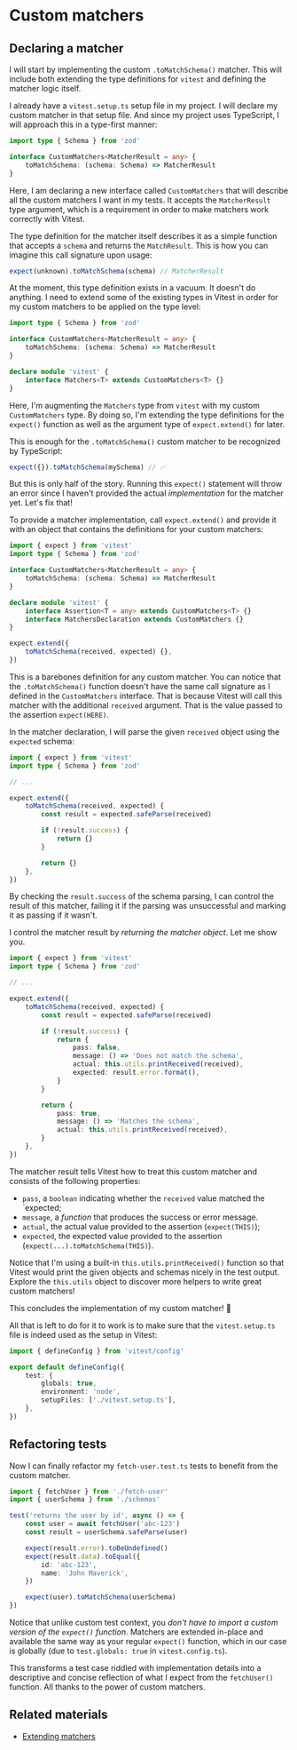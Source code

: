 # Custom matchers

<EpicVideo url="https://www.epicweb.dev/workshops/advanced-vitest-patterns/assertions/03-01-problem/solution" />

## Declaring a matcher

I will start by implementing the custom `.toMatchSchema()` matcher. This will include both extending the type definitions for `vitest` and defining the matcher logic itself.

I already have a `vitest.setup.ts` setup file in my project. I will declare my custom matcher in that setup file. And since my project uses TypeScript, I will approach this in a type-first manner:

```ts filename=vitest.setup.ts add=0-99
import type { Schema } from 'zod'

interface CustomMatchers<MatcherResult = any> {
	toMatchSchema: (schema: Schema) => MatcherResult
}
```

Here, I am declaring a new interface called `CustomMatchers` that will describe all the custom matchers I want in my tests. It accepts the `MatcherResult` type argument, which is a requirement in order to make matchers work correctly with Vitest.

The type definition for the matcher itself describes it as a simple function that accepts a `schema` and returns the `MatchResult`. This is how you can imagine this call signature upon usage:

```ts nonumber nocopy
expect(unknown).toMatchSchema(schema) // MatcherResult
```

At the moment, this type definition exists in a vacuum. It doesn't do anything. I need to extend some of the existing types in Vitest in order for my custom matchers to be applied on the type level:

```ts filename=vitest.setup.ts add=7-10
import type { Schema } from 'zod'

interface CustomMatchers<MatcherResult = any> {
	toMatchSchema: (schema: Schema) => MatcherResult
}

declare module 'vitest' {
	interface Matchers<T> extends CustomMatchers<T> {}
}
```

Here, I'm augmenting the `Matchers` type from `vitest` with my custom `CustomMatchers` type. By doing so, I'm extending the type definitions for the `expect()` function as well as the argument type of `expect.extend()` for later.

This is enough for the `.toMatchSchema()` custom matcher to be recognized by TypeScript:

```ts nonumber nocopy
expect({}).toMatchSchema(mySchema) // ✅
```

But this is only half of the story. Running this `expect()` statement will throw an error since I haven't provided the actual _implementation_ for the matcher yet. Let's fix that!

To provide a matcher implementation, call `expect.extend()` and provide it with an object that contains the definitions for your custom matchers:

```ts filename=vitest.setup.ts add=1,13-15
import { expect } from 'vitest'
import type { Schema } from 'zod'

interface CustomMatchers<MatcherResult = any> {
	toMatchSchema: (schema: Schema) => MatcherResult
}

declare module 'vitest' {
	interface Assertion<T = any> extends CustomMatchers<T> {}
	interface MatchersDeclaration extends CustomMatchers {}
}

expect.extend({
	toMatchSchema(received, expected) {},
})
```

This is a barebones definition for any custom matcher. You can notice that the `.toMatchSchema()` function doesn't have the same call signature as I defined in the `CustomMatchers` interface. That is because Vitest will call this matcher with the additional `received` argument. That is the value passed to the assertion `expect(HERE)`.

In the matcher declaration, I will parse the given `received` object using the `expected` schema:

```ts filename=vitest.setup.ts add=8-14 highlight=11,14
import { expect } from 'vitest'
import type { Schema } from 'zod'

// ...

expect.extend({
	toMatchSchema(received, expected) {
		const result = expected.safeParse(received)

		if (!result.success) {
			return {}
		}

		return {}
	},
})
```

By checking the `result.success` of the schema parsing, I can control the result of this matcher, failing it if the parsing was unsuccessful and marking it as passing if it wasn't.

I control the matcher result by _returning the matcher object_. Let me show you.

```ts filename=vitest.setup.ts add=12-15,20-22
import { expect } from 'vitest'
import type { Schema } from 'zod'

// ...

expect.extend({
	toMatchSchema(received, expected) {
		const result = expected.safeParse(received)

		if (!result.success) {
			return {
				pass: false,
				message: () => 'Does not match the schema',
				actual: this.utils.printReceived(received),
				expected: result.error.format(),
			}
		}

		return {
			pass: true,
			message: () => 'Matches the schema',
			actual: this.utils.printReceived(received),
		}
	},
})
```

The matcher result tells Vitest how to treat this custom matcher and consists of the following properties:

- `pass`, a `boolean` indicating whether the `received` value matched the `expected;
- `message`, a _function_ that produces the success or error message.
- `actual`, the actual value provided to the assertion (`expect(THIS)`);
- `expected`, the expected value provided to the assertion (`expect(...).toMatchSchema(THIS)`).

<callout-info>Notice that I'm using a built-in `this.utils.printReceived()` function so that Vitest would print the given objects and schemas nicely in the test output. Explore the `this.utils` object to discover more helpers to write great custom matchers!</callout-info>

This concludes the implementation of my custom matcher! 🎉

All that is left to do for it to work is to make sure that the `vitest.setup.ts` file is indeed used as the setup in Vitest:

```ts filename=vitest.config.ts add=7
import { defineConfig } from 'vitest/config'

export default defineConfig({
	test: {
		globals: true,
		environment: 'node',
		setupFiles: ['./vitest.setup.ts'],
	},
})
```

## Refactoring tests

Now I can finally refactor my `fetch-user.test.ts` tests to benefit from the custom matcher.

```ts filename=src/fetch-user.test.ts remove=6-12 add=14
import { fetchUser } from './fetch-user'
import { userSchema } from './schemas'

test('returns the user by id', async () => {
	const user = await fetchUser('abc-123')
	const result = userSchema.safeParse(user)

	expect(result.error).toBeUndefined()
	expect(result.data).toEqual({
		id: 'abc-123',
		name: 'John Maverick',
	})

	expect(user).toMatchSchema(userSchema)
})
```

<callout-success>Notice that unlike custom test context, you _don't have to import a custom version of the `expect()` function_. Matchers are extended in-place and available the same way as your regular `expect()` function, which in our case is globally (due to `test.globals: true` in `vitest.config.ts`).</callout-success>

This transforms a test case riddled with implementation details into a descriptive and concise reflection of what I expect from the `fetchUser()` function. All thanks to the power of custom matchers.

## Related materials

- [Extending matchers](https://vitest.dev/guide/extending-matchers.html)

